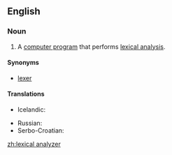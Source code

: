==English==

{{wikipedia}}

===Noun===
{{en-noun}}

# {{context|computing|lang=en}} A [[computer program]] that performs [[lexical analysis]].

====Synonyms====
* [[lexer]]

====Translations====
{{trans-top|computer program}}
* Icelandic: {{t|is|lesgreinir|m}}
{{trans-mid}}
* Russian: {{t|ru|лексический анализатор|sc=Cyrl}}
* Serbo-Croatian: {{t|sh|leksički analizator|m}}
{{trans-bottom}}

[[zh:lexical analyzer]]